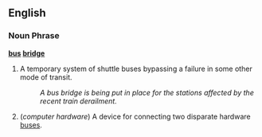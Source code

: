 ==English==

===Noun Phrase===
'''[[bus]] [[bridge]]'''

# A temporary system of shuttle buses bypassing a failure in some other mode of transit.
#: ''A bus bridge is being put in place for the stations affected by the recent train derailment.''
# (''computer hardware'') A device for connecting two disparate hardware [[bus]]es.